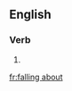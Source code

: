 ==English==

===Verb===
{{head|en|present participle}}

# {{present participle of|fall about|lang=en}}

[[fr:falling about]]